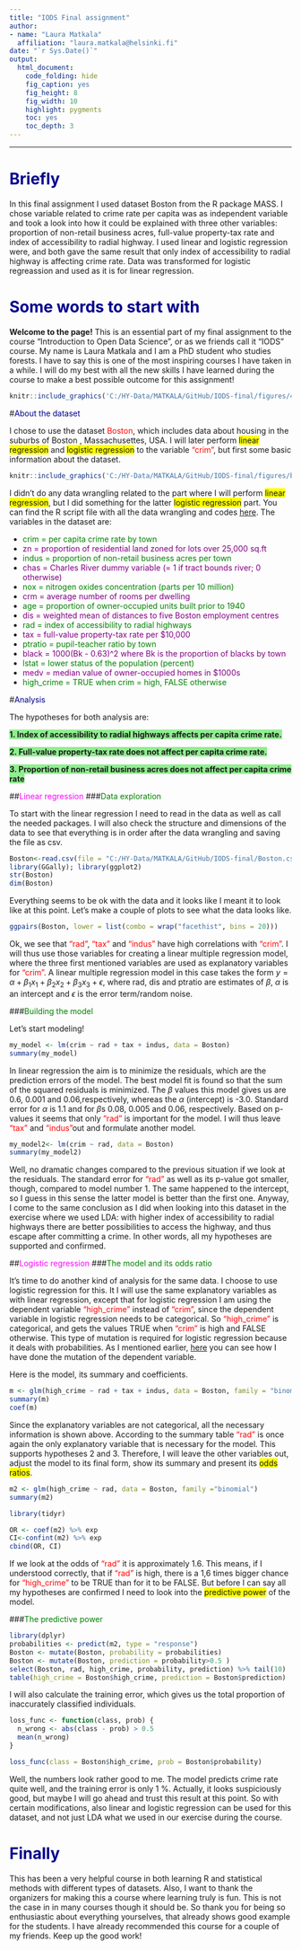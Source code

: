 ---
title: "IODS Final assignment"
author: 
- name: "Laura Matkala"
  affiliation: "laura.matkala@helsinki.fi"
date: "`r Sys.Date()`"
output:
  html_document:
    code_folding: hide
    fig_caption: yes
    fig_height: 8
    fig_width: 10
    highlight: pygments
    toc: yes
    toc_depth: 3
---
<style>
p.caption {
  font-size: 0.9em;
}
</style>
---
# <span style="color:darkblue">Briefly</span>

In this final assignment I used dataset Boston from the R package MASS. I chose variable related to crime rate per capita was as independent variable and took a look into how it could be explained with three other variables: proportion of non-retail business acres, full-value property-tax rate and index of accessibility to radial highway. I used linear and logistic regression were, and both gave the same result that only index of accessibility to radial highway is affecting crime rate. Data was transformed for logistic regreassion and used as it is for linear regression.

# <span style="color:darkblue">Some words to start with</span>

**Welcome to the page!** This is an essential part of my final assignment to the course "Introduction to Open Data Science", or as we friends call it "IODS" course. My name is Laura Matkala and I am a PhD student who studies forests. I have to say this is one of the most inspiring courses I have taken in a while. I will do my best with all the new skills I have learned during the course to make a best possible outcome for this assignment!


```{r fig1,  fig.align="center", out.width='100%', fig.cap="Happy forest scientist by a lake in a mountain forest at Mammoth Lakes, CA, USA.(This is here to remind us that although it doesn't look like it now, the sun actually does exist...)"}
knitr::include_graphics('C:/HY-Data/MATKALA/GitHub/IODS-final/figures/49.jpg')
```



#<span style="color:darkblue">About the dataset</span>

I chose to use the dataset <span style="color:red">Boston</span>, which includes data about housing in the suburbs of Boston , Massachusettes, USA. I will later perform <span style="background:yellow">linear regression</span> and <span style="background:yellow">logistic regression</span> to the variable <span style="color:red">"crim"</span>,  but first some basic information about the dataset. 

```{r fig2, out.width='100%', fig.cap="The dataset has variables related to housing in the suburbs of Boston, Massachusettes, USA. Picture from: http://amtrakdowneaster.com/stations/boston"}
knitr::include_graphics('C:/HY-Data/MATKALA/GitHub/IODS-final/figures/boston.jpg')
```



I didn't do any data wrangling related to the part where I will perform <span style="background:yellow">linear regression</span>, but I did something for the latter <span style="background:yellow">logistic regression</span> part. You can find the R script file with all the data wrangling and codes [here](https://github.com/LauraMatkala/IODS-final/blob/master/data_wrangling_final.R). The variables in the dataset are:


* <span style="color:green">crim = per capita crime rate by town</span>
* <span style="color:purple">zn = proportion of residential land zoned for lots over 25,000 sq.ft</span>
* <span style="color:green">indus = proportion of non-retail business acres per town</span>
* <span style="color:purple">chas = Charles River dummy variable (= 1 if tract bounds river; 0 otherwise)</span>
* <span style="color:green">nox = nitrogen oxides concentration (parts per 10 million)</span>
* <span style="color:purple">crm = average number of rooms per dwelling</span>
* <span style="color:green">age = proportion of owner-occupied units built prior to 1940</span>
* <span style="color:purple">dis = weighted mean of distances to five Boston employment centres</span>
* <span style="color:green">rad = index of accessibility to radial highways</span>
* <span style="color:purple">tax = full-value property-tax rate per \$10,000</span>
* <span style="color:green">ptratio = pupil-teacher ratio by town</span>
* <span style="color:purple">black = 1000(Bk - 0.63)^2 where Bk is the proportion of blacks by town</span>
* <span style="color:green">lstat = lower status of the population (percent)</span>
* <span style="color:purple">medv = median value of owner-occupied homes in \$1000s</span> 
* <span style="color:green">high_crime = TRUE when crim = high, FALSE otherwise</span>



#<span style="color:darkblue">Analysis</span>


The hypotheses for both analysis are: 

**<span style="background: lightgreen">1. Index of accessibility to radial highways affects per capita crime rate.</span>**

**<span style="background: lightgreen">2. Full-value property-tax rate does not affect per capita crime rate.</span>**

**<span style="background: lightgreen">3. Proportion of non-retail business acres does not affect per capita crime rate</span>**


##<span style="color:magenta">Linear regression</span>
###<span style="color:green">Data exploration</span>


To start with the linear regression I need to read in the data as well as call the needed packages. I will also check the structure and dimensions of the data to see that everything is in order after the data wrangling and saving the file as csv.


```{r start, warning=FALSE, message=FALSE} 
Boston<-read.csv(file = "C:/HY-Data/MATKALA/GitHub/IODS-final/Boston.csv", header = TRUE, sep=",")
library(GGally); library(ggplot2)
str(Boston)
dim(Boston)
```

Everything seems to be ok with the data and it looks like I meant it to look like at this point. Let's make a couple of plots to see what the data looks like.

```{r plots, fig.height=10, fig.width=14, warning=FALSE, message=FALSE}
ggpairs(Boston, lower = list(combo = wrap("facethist", bins = 20)))

```

Ok, we see that <span style="color:red">"rad"</span>, <span style="color:red">"tax"</span> and <span style="color:red">"indus"</span> have high correlations with <span style="color:red">"crim"</span>. I will thus use those variables for creating a linear multiple regression model, where the three first mentioned variables are used as explanatory variables for <span style="color:red">"crim"</span>.  A linear multiple regression model in this case takes the form $y = \alpha+\beta_1x_1+\beta_2x_2+\beta_3x_3+\epsilon$, where rad, dis and ptratio are estimates of $\beta$, $\alpha$ is an intercept and $\epsilon$ is the error term/random noise.


###<span style="color:green">Building the model</span>


Let's start modeling!

```{r multiple regression, warning=FALSE, message=FALSE}
my_model <- lm(crim ~ rad + tax + indus, data = Boston)
summary(my_model)
```


In linear regression the aim is to minimize the residuals, which are the prediction errors of the model. The best model fit is found so that the sum of the squared residuals is minimized.  The $\beta$ values this model gives us are 0.6, 0.001 and 0.06,respectively, whereas the $\alpha$ (intercept) is -3.0. Standard error for $\alpha$ is 1.1 and for $\beta$s 0.08, 0.005 and 0.06, respectively.  Based on p-values it seems that only <span style="color:red">"rad"</span> is important for the model. I will thus leave <span style="color:red">"tax"</span> and  <span style="color:red">"indus"</span>out and formulate another model.

```{r multiple regression part two, warning=FALSE, message=FALSE}
my_model2<- lm(crim ~ rad, data = Boston)
summary(my_model2)
```

Well, no dramatic changes compared to the previous situation if we look at the residuals. The standard error for <span style="color:red">"rad"</span> as well as its p-value got smaller, though, compared to model number 1. The same happened to the intercept, so I guess in this sense the latter model is better than the first one. Anyway, I come to the same conclusion as I did when looking into this dataset in the exercise where we used LDA: with higher index of accessibility to radial highways there are better possibilities to access the highway, and thus escape after committing a crime. In other words, all my hypotheses are supported and confirmed.

##<span style="color:magenta">Logistic regression</span>
###<span style="color:green">The model and its odds ratio</span>

It's time to do another kind of analysis for the same data. I choose to use logistic regression for this. It I will use the same explanatory variables as with linear regression, except that for logistic regression I am using the dependent variable <span style="color:red">"high_crime"</span> instead of <span style="color:red">"crim"</span>, since the dependent variable in logistic regression needs to be categorical. So <span style="color:red">"high_crime"</span> is categorical, and gets the values TRUE when <span style="color:red">"crim"</span> is high and FALSE otherwise. This type of mutation is required for logistic regression because it deals with probabilities. As I mentioned earlier,   [here](https://github.com/LauraMatkala/IODS-final/blob/master/data_wrangling_final.R) you can see how I have done the mutation of the dependent variable. 

Here is the model, its summary and coefficients.

```{r logistic, warning=FALSE, message=FALSE}
m <- glm(high_crime ~ rad + tax + indus, data = Boston, family = "binomial")
summary(m)
coef(m)
```

Since the explanatory variables are not categorical, all the necessary information is shown above. According to the summary table <span style="color:red">"rad"</span> is once again the only explanatory variable that is necessary for the model. This supports hypotheses 2 and 3. Therefore, I will leave the other variables out, adjust the model to its final form, show its summary and present its <span style="background:yellow">odds ratios</span>.

```{r logistic final, warning=FALSE, message=FALSE}
m2 <- glm(high_crime ~ rad, data = Boston, family ="binomial")
summary(m2)

library(tidyr)

OR <- coef(m2) %>% exp
CI<-confint(m2) %>% exp
cbind(OR, CI)
```


If we look at the odds of <span style="color:red">"rad"</span> it is approximately 1.6. This means, if I understood correctly, that if <span style="color:red">"rad"</span> is high, there is a 1,6 times bigger chance for <span style="color:red">"high_crime"</span> to be TRUE than for it to be FALSE. But before I can say all my hypotheses are confirmed I need to look into the <span style="background:yellow">predictive power</span> of the model.

###<span style="color:green">The predictive power</span>

```{r predict,  warning=FALSE, message=FALSE}
library(dplyr)
probabilities <- predict(m2, type = "response")
Boston <- mutate(Boston, probability = probabilities)
Boston <- mutate(Boston, prediction = probability>0.5 )
select(Boston, rad, high_crime, probability, prediction) %>% tail(10)
table(high_crime = Boston$high_crime, prediction = Boston$prediction)
```

I will also calculate the training error, which gives us the total proportion of inaccurately classified individuals.

```{r training error}
loss_func <- function(class, prob) {
  n_wrong <- abs(class - prob) > 0.5
  mean(n_wrong)
}

loss_func(class = Boston$high_crime, prob = Boston$probability)


```
Well, the numbers look rather good to me. The model predicts crime rate quite well, and the training error is only 1 %. Actually, it looks suspiciously good, but maybe I will go ahead and trust this result at this point. So with certain modifications, also linear and logistic regression can be used for this dataset, and not just LDA what we used in our exercise during the course.



# <span style="color:darkblue">Finally</span>

This has been a very helpful course in both learning R and statistical methods with different types of datasets. Also, I want to thank the organizers for making this a course where learning truly is fun. This is not the case in in many courses though it should be. So thank you for being so enthusiastic about everything yourselves, that already shows good example for the students. I have already recommended this course for a couple of my friends. Keep up the good work! 
